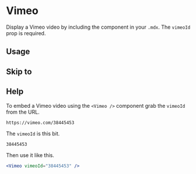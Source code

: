 

<Meta title="Components/Vimeo" component={Vimeo} />

# Vimeo

Display a Vimeo video by including the component in your `.mdx`. The `vimeoId` prop is required.

<ArgsTable of={Vimeo} />

## Usage

<Canvas>
  <Story name="usage">
    <Vimeo vimeoId="38445453" />
  </Story>
</Canvas>

## Skip to

<Canvas>
  <Story name="skipTo">
    <Vimeo
      vimeoId="38445453"
      skipTo={{
        h: 0,
        m: 1,
        s: 15,
      }}
    />
  </Story>
</Canvas>

## Help

<Story name="help" />

To embed a Vimeo video using the `<Vimeo />` component grab the `vimeoId` from the URL.

```
https://vimeo.com/38445453
```

The `vimeoId` is this bit.

```
38445453
```

Then use it like this.

```jsx
<Vimeo vimeoId="38445453" />
```
